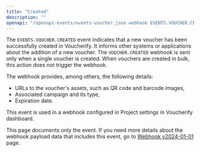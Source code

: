 ```yaml
---
title: "Created"
description: ""
openapi: "/openapi-events/events-voucher.json webhook EVENTS.VOUCHER.CREATED"
---
```


The `EVENTS.VOUCHER.CREATED` event indicates that a new voucher has been successfully created in Voucherify. It informs other systems or applications about the addition of a new voucher. The `VOUCHER.CREATED` webhook is sent only when a single voucher is created. When vouchers are created in bulk, this action does not trigger the webhook. 

The webhook provides, among others, the following details:
- URLs to the voucher's assets, such as QR code and barcode images,
- Associated campaign and its type,
- Expiration date.

This event is used in a webhook configured in Project settings in Voucherify dashboard.

<note>This page documents only the event. If you need more details about the webhook payload data that includes this event, go to [Webhook v2024-01-01](/api-reference/introduction-to-webhooks "Introduction to webhooks v2024-01-01") page.</note>